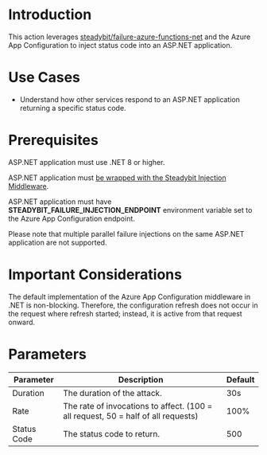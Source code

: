 # Introduction

This action leverages [steadybit/failure-azure-functions-net](https://github.com/steadybit/failure-azure-functions-net) and the Azure App Configuration to inject status code into an ASP.NET application.

# Use Cases

- Understand how other services respond to an ASP.NET application returning a specific status code.

# Prerequisites

ASP.NET application must use .NET 8 or higher.

ASP.NET application must [be wrapped with the Steadybit Injection Middleware](https://github.com/steadybit/failure-azure-functions-net).

ASP.NET application must have **STEADYBIT_FAILURE_INJECTION_ENDPOINT** environment variable set to the Azure App Configuration endpoint.

Please note that multiple parallel failure injections on the same ASP.NET application are not supported.

# Important Considerations

The default implementation of the Azure App Configuration middleware in .NET is non-blocking. Therefore, the configuration refresh
does not occur in the request where refresh started; instead, it is active from that request onward.

# Parameters

| Parameter   | Description                                                                       | Default |
| ----------- | --------------------------------------------------------------------------------- | ------- |
| Duration    | The duration of the attack.                                                       | 30s     |
| Rate        | The rate of invocations to affect. (100 = all request, 50 = half of all requests) | 100%    |
| Status Code | The status code to return.                                                        | 500     |
